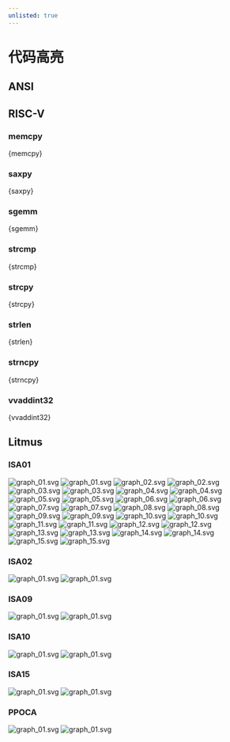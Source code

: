 ```yaml
---
unlisted: true
---
```




# 代码高亮

## ANSI

<CodeBlock>
  <VirtualMemory />
</CodeBlock>

## RISC-V

### memcpy

<CodeBlock language="riscv">{memcpy}</CodeBlock>

### saxpy

<CodeBlock language="riscv">{saxpy}</CodeBlock>

### sgemm

<CodeBlock language="riscv">{sgemm}</CodeBlock>

### strcmp

<CodeBlock language="riscv">{strcmp}</CodeBlock>

### strcpy

<CodeBlock language="riscv">{strcpy}</CodeBlock>

### strlen

<CodeBlock language="riscv">{strlen}</CodeBlock>

### strncpy

<CodeBlock language="riscv">{strncpy}</CodeBlock>

### vvaddint32

<CodeBlock language="riscv">{vvaddint32}</CodeBlock>

## Litmus

### ISA01

![graph_01.svg](./_assets/svg/light/ISA01/graph_01.svg#gh-light-mode-only)
![graph_01.svg](./_assets/svg/dark/ISA01/graph_01.svg#gh-dark-mode-only)
![graph_02.svg](./_assets/svg/light/ISA01/graph_02.svg#gh-light-mode-only)
![graph_02.svg](./_assets/svg/dark/ISA01/graph_02.svg#gh-dark-mode-only)
![graph_03.svg](./_assets/svg/light/ISA01/graph_03.svg#gh-light-mode-only)
![graph_03.svg](./_assets/svg/dark/ISA01/graph_03.svg#gh-dark-mode-only)
![graph_04.svg](./_assets/svg/light/ISA01/graph_04.svg#gh-light-mode-only)
![graph_04.svg](./_assets/svg/dark/ISA01/graph_04.svg#gh-dark-mode-only)
![graph_05.svg](./_assets/svg/light/ISA01/graph_05.svg#gh-light-mode-only)
![graph_05.svg](./_assets/svg/dark/ISA01/graph_05.svg#gh-dark-mode-only)
![graph_06.svg](./_assets/svg/light/ISA01/graph_06.svg#gh-light-mode-only)
![graph_06.svg](./_assets/svg/dark/ISA01/graph_06.svg#gh-dark-mode-only)
![graph_07.svg](./_assets/svg/light/ISA01/graph_07.svg#gh-light-mode-only)
![graph_07.svg](./_assets/svg/dark/ISA01/graph_07.svg#gh-dark-mode-only)
![graph_08.svg](./_assets/svg/light/ISA01/graph_08.svg#gh-light-mode-only)
![graph_08.svg](./_assets/svg/dark/ISA01/graph_08.svg#gh-dark-mode-only)
![graph_09.svg](./_assets/svg/light/ISA01/graph_09.svg#gh-light-mode-only)
![graph_09.svg](./_assets/svg/dark/ISA01/graph_09.svg#gh-dark-mode-only)
![graph_10.svg](./_assets/svg/light/ISA01/graph_10.svg#gh-light-mode-only)
![graph_10.svg](./_assets/svg/dark/ISA01/graph_10.svg#gh-dark-mode-only)
![graph_11.svg](./_assets/svg/light/ISA01/graph_11.svg#gh-light-mode-only)
![graph_11.svg](./_assets/svg/dark/ISA01/graph_11.svg#gh-dark-mode-only)
![graph_12.svg](./_assets/svg/light/ISA01/graph_12.svg#gh-light-mode-only)
![graph_12.svg](./_assets/svg/dark/ISA01/graph_12.svg#gh-dark-mode-only)
![graph_13.svg](./_assets/svg/light/ISA01/graph_13.svg#gh-light-mode-only)
![graph_13.svg](./_assets/svg/dark/ISA01/graph_13.svg#gh-dark-mode-only)
![graph_14.svg](./_assets/svg/light/ISA01/graph_14.svg#gh-light-mode-only)
![graph_14.svg](./_assets/svg/dark/ISA01/graph_14.svg#gh-dark-mode-only)
![graph_15.svg](./_assets/svg/light/ISA01/graph_15.svg#gh-light-mode-only)
![graph_15.svg](./_assets/svg/dark/ISA01/graph_15.svg#gh-dark-mode-only)

### ISA02

![graph_01.svg](./_assets/svg/light/ISA02/graph_01.svg#gh-light-mode-only)
![graph_01.svg](./_assets/svg/dark/ISA02/graph_01.svg#gh-dark-mode-only)

### ISA09

![graph_01.svg](./_assets/svg/light/ISA09/graph_01.svg#gh-light-mode-only)
![graph_01.svg](./_assets/svg/dark/ISA09/graph_01.svg#gh-dark-mode-only)

### ISA10

![graph_01.svg](./_assets/svg/light/ISA10/graph_01.svg#gh-light-mode-only)
![graph_01.svg](./_assets/svg/dark/ISA10/graph_01.svg#gh-dark-mode-only)

### ISA15

![graph_01.svg](./_assets/svg/light/ISA15/graph_01.svg#gh-light-mode-only)
![graph_01.svg](./_assets/svg/dark/ISA15/graph_01.svg#gh-dark-mode-only)

### PPOCA

![graph_01.svg](./_assets/svg/light/PPOCA/graph_01.svg#gh-light-mode-only)
![graph_01.svg](./_assets/svg/dark/PPOCA/graph_01.svg#gh-dark-mode-only)

